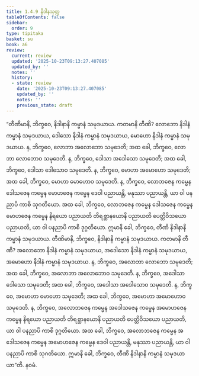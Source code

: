 ```yaml
---
title: 1.4.9 နိဒါနသုတ္တ
tableOfContents: false
sidebar:
  order: 9
type: tipitaka
basket: su
book: a6
review:
  current: review
  updated: '2025-10-23T09:13:27.407085'
  updated_by: ''
  notes: ''
  history:
  - state: review
    date: '2025-10-23T09:13:27.407085'
    updated_by: ''
    notes: ''
    previous_state: draft
---
```



<ReviewStatus review={frontmatter.review} showDetails={true} />

<HypothesisAnnotation frontmatter={frontmatter} />

<DynamicBreadcrumb />

<Division number="39" book="a6" e="ch" v="16" p="297">

<Paragraph number="258" book="a6">
“တီဏိမာနိ, ဘိက္ခဝေ, နိဒါနာနိ ကမ္မာနံ သမုဒယာယ. ကတမာနိ တီဏိ? လောဘော နိဒါနံ ကမ္မာနံ သမုဒယာယ, ဒေါသော နိဒါနံ ကမ္မာနံ သမုဒယာယ, မောဟော နိဒါနံ ကမ္မာနံ သမုဒယာယ. န, ဘိက္ခဝေ, လောဘာ အလောဘော သမုဒေတိ; အထ ခေါ, ဘိက္ခဝေ, လောဘာ လောဘောဝ သမုဒေတိ. န, ဘိက္ခဝေ, ဒေါသာ အဒေါသော သမုဒေတိ; အထ ခေါ, ဘိက္ခဝေ, ဒေါသာ ဒေါသောဝ သမုဒေတိ. န, ဘိက္ခဝေ, မောဟာ အမောဟော သမုဒေတိ; အထ ခေါ, ဘိက္ခဝေ, မောဟာ မောဟောဝ သမုဒေတိ. န, ဘိက္ခဝေ, လောဘဇေန ကမ္မေန ဒေါသဇေန ကမ္မေန မောဟဇေန ကမ္မေန ဒေဝါ ပညာယန္တိ, မနုဿာ ပညာယန္တိ, ယာ ဝါ ပနညာပိ ကာစိ သုဂတိယော. အထ ခေါ, ဘိက္ခဝေ, လောဘဇေန ကမ္မေန ဒေါသဇေန ကမ္မေန မောဟဇေန ကမ္မေန နိရယော ပညာယတိ တိရစ္ဆာနယောနိ ပညာယတိ ပေတ္တိဝိသယော ပညာယတိ, ယာ ဝါ ပနညာပိ ကာစိ ဒုဂ္ဂတိယော. ဣမာနိ ခေါ, ဘိက္ခဝေ, တီဏိ နိဒါနာနိ ကမ္မာနံ သမုဒယာယ.
</Paragraph>

<Paragraph number="259" book="a6">
တီဏိမာနိ, ဘိက္ခဝေ, နိဒါနာနိ ကမ္မာနံ သမုဒယာယ. ကတမာနိ တီဏိ? အလောဘော နိဒါနံ ကမ္မာနံ သမုဒယာယ, အဒေါသော နိဒါနံ ကမ္မာနံ သမုဒယာယ, အမောဟော နိဒါနံ ကမ္မာနံ သမုဒယာယ. န, ဘိက္ခဝေ, အလောဘာ လောဘော သမုဒေတိ; အထ ခေါ, ဘိက္ခဝေ, အလောဘာ အလောဘောဝ သမုဒေတိ. န, ဘိက္ခဝေ, အဒေါသာ ဒေါသော သမုဒေတိ; အထ ခေါ, ဘိက္ခဝေ, အဒေါသာ အဒေါသောဝ သမုဒေတိ. န, ဘိက္ခဝေ, အမောဟာ မောဟော သမုဒေတိ; အထ ခေါ, ဘိက္ခဝေ, အမောဟာ အမောဟောဝ သမုဒေတိ. န, ဘိက္ခဝေ, အလောဘဇေန ကမ္မေန အဒေါသဇေန ကမ္မေန အမောဟဇေန ကမ္မေန နိရယော ပညာယတိ တိရစ္ဆာနယောနိ ပညာယတိ ပေတ္တိဝိသယော ပညာယတိ, ယာ ဝါ ပနညာပိ ကာစိ ဒုဂ္ဂတိယော. အထ ခေါ, ဘိက္ခဝေ, အလောဘဇေန ကမ္မေန အဒေါသဇေန ကမ္မေန အမောဟဇေန ကမ္မေန ဒေဝါ ပညာယန္တိ, မနုဿာ ပညာယန္တိ, ယာ ဝါ ပနညာပိ ကာစိ သုဂတိယော. ဣမာနိ ခေါ, ဘိက္ခဝေ, တီဏိ နိဒါနာနိ ကမ္မာနံ သမုဒယာယာ”တိ.

</Paragraph>
</Division>

<Paragraph number="260" type="center" book="a6">
နဝမံ.
</Paragraph>